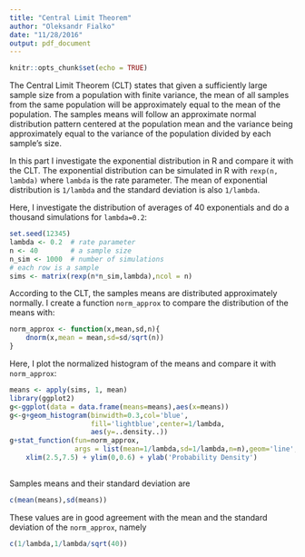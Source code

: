 ```yaml
---
title: "Central Limit Theorem"
author: "Oleksandr Fialko"
date: "11/28/2016"
output: pdf_document
---
```


```r
knitr::opts_chunk$set(echo = TRUE)
```

The Central Limit Theorem (CLT) states that given a sufficiently large sample size from a population with finite variance, the mean of all samples from the same population will be approximately equal to the mean of the population.  The samples means will follow an approximate normal distribution pattern centered at the population mean and the variance being approximately equal to the variance of the population divided by each sample's size. 

In this part I investigate the exponential distribution in R and compare it with the CLT. The exponential distribution can be simulated in R with `rexp(n, lambda)` where `lambda` is the rate parameter. The mean of exponential distribution is `1/lambda` and the standard deviation is also `1/lambda`. 

Here, I investigate the distribution of averages of 40 exponentials and do a thousand simulations for `lambda=0.2`:
```r
set.seed(12345)
lambda <- 0.2  # rate parameter
n <- 40        # a sample size
n_sim <- 1000  # number of simulations
# each row is a sample 
sims <- matrix(rexp(n*n_sim,lambda),ncol = n)
```

According to the CLT, the samples means are distributed approximately normally.
I create a function `norm_approx` to compare the distribution of the means with:
```r
norm_approx <- function(x,mean,sd,n){
    dnorm(x,mean = mean,sd=sd/sqrt(n))
}
```


Here, I plot the normalized histogram of the means and compare it with `norm_approx`:
```r
means <- apply(sims, 1, mean)
library(ggplot2)
g<-ggplot(data = data.frame(means=means),aes(x=means))
g<-g+geom_histogram(binwidth=0.3,col='blue',
                    fill='lightblue',center=1/lambda,
                    aes(y=..density..))
g+stat_function(fun=norm_approx,
                args = list(mean=1/lambda,sd=1/lambda,n=n),geom='line',size=2)+
    xlim(2.5,7.5) + ylim(0,0.6) + ylab('Probability Density')
    
```

Samples means and their standard deviation are

```r
c(mean(means),sd(means))
```

These values are in good agreement with the mean and the standard deviation of the `norm_approx`, namely 
```r
c(1/lambda,1/lambda/sqrt(40))
```
